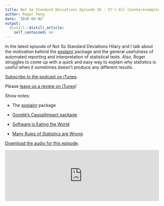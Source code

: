 ```yaml
---
title: Not So Standard Deviations Episode 10 - It's All Counterexamples
author: Roger Peng
date: '2016-03-02'
output:
  distill::distill_article:
    self_contained: no
---
```



In the latest episode of Not So Standard Deviations Hilary and I talk about the motivation behind the [explainr](https://github.com/hilaryparker/explainr) package and the general usefulness of automated reporting and interpretation of statistical tests. Also, Roger struggles to come up with a quick and easy way to explain why statistics is useful when it sometimes doesn't produce any different results. 

[Subscribe to the podcast on iTunes](https://itunes.apple.com/us/podcast/not-so-standard-deviations/id1040614570).

Please [leave us a review on iTunes](https://itunes.apple.com/us/podcast/not-so-standard-deviations/id1040614570)!

Show notes:

* The [explainr](https://github.com/hilaryparker/explainr) package

* [Google's CausalImpact package](https://google.github.io/CausalImpact/CausalImpact.html)

* [Software is Eating the World](http://www.wsj.com/articles/SB10001424053111903480904576512250915629460)

* [Many Rules of Statistics are Wrong](http://allendowney.blogspot.com/2015/12/many-rules-of-statistics-are-wrong.html)

[Download the audio for this episode](https://soundcloud.com/nssd-podcast/episode-10-its-all-counterexamples).


<iframe width="100%" height="166" scrolling="no" frameborder="no" src="https://w.soundcloud.com/player/?url=https%3A//api.soundcloud.com/tracks/249517993&amp;color=ff5500&amp;auto_play=false&amp;hide_related=false&amp;show_comments=true&amp;show_user=true&amp;show_reposts=false"></iframe>
